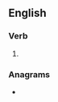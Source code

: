 ==English==

===Verb===
{{head|en|verb form}}

# {{en-third-person singular of|reshape}}

===Anagrams===
* {{anagrams|en|a=aeehprss|aspheres|rephases|spheares|sphæres}}